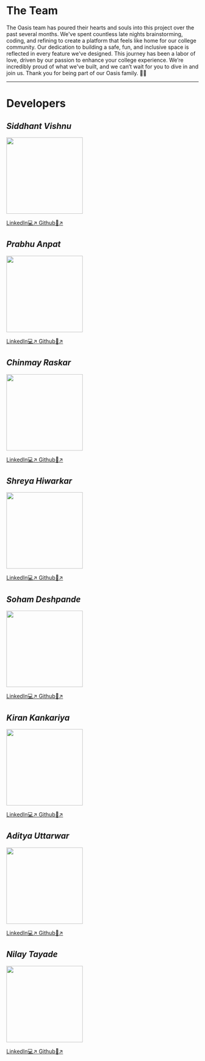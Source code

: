 # The Team

The Oasis team has poured their hearts and souls into this project over the past several months. We've spent countless late nights brainstorming, coding, and refining to create a platform that feels like home for our college community. Our dedication to building a safe, fun, and inclusive space is reflected in every feature we've designed. This journey has been a labor of love, driven by our passion to enhance your college experience. We’re incredibly proud of what we've built, and we can’t wait for you to dive in and join us. Thank you for being part of our Oasis family. 🌴✨
***

# Developers


## *Siddhant Vishnu*
<img src="https://res.cloudinary.com/dzhpx2alw/image/upload/q_50/v1719339072/20240624_193212_bt7zzf.png" width="200px" height="200px"/>

[LinkedIn💻↗ ](https://www.linkedin.com/in/siddhant-vishnu-832296280/) [Github👾↗ ](https://github.com/SidTheKid-dotcom)

## *Prabhu Anpat*
<img src="https://res.cloudinary.com/dzhpx2alw/image/upload/q_50/v1719339071/20240624_193247_eruqkn.png" width="200px" height="200px"/>

[LinkedIn💻↗ ](https://www.linkedin.com/in/prabhu-anpat-40aa46263/) [Github👾↗ ](https://github.com/PrabhuAnpat20)

## *Chinmay Raskar*

<img src="https://res.cloudinary.com/dzhpx2alw/image/upload/q_50/v1719339042/20240624_193047_mbxni8.png" width="200px" height="200px"/>

[LinkedIn💻↗ ](https://www.linkedin.com/in/chinmay-raskar-4018942aa/) [Github👾↗ ](https://github.com/CarIsFast)

## *Shreya Hiwarkar*

<img src="https://res.cloudinary.com/dzhpx2alw/image/upload/q_50/v1719339009/20240624_193146_vpm0cj.png" width="200px" height="200px"/>

[LinkedIn💻↗ ](https://www.linkedin.com/in/shreya-hiwarkar-162b09259/) [Github👾↗ ](https://github.com/ShreyaHiwarkar)

## *Soham Deshpande*
<img src="https://res.cloudinary.com/dzhpx2alw/image/upload/q_50/v1719339040/20240625_233437_zqsnin.png" width="200px" height="200px"/>

[LinkedIn💻↗ ](https://www.linkedin.com/in/soham-deshpande-9aa537264/) [Github👾↗ ](https://github.com/sohamvin)

## *Kiran Kankariya*

<img src="https://res.cloudinary.com/dzhpx2alw/image/upload/q_50/v1719339060/20240625_233503_jm6lpf.png" width="200px" height="200px"/>

[LinkedIn💻↗ ](https://www.linkedin.com/in/kiran-kankariya-630614258/) [Github👾↗ ](https://github.com/Kiran1504)

## *Aditya Uttarwar*

<img src="https://res.cloudinary.com/dzhpx2alw/image/upload/v1719340698/20240626_000624_yryzbe.png" width="200px" height="200px"/>

[LinkedIn💻↗ ](https://www.linkedin.com/in/aditya-uttarwar-ab7795245/) [Github👾↗ ](https://github.com/DeAdiU)

## *Nilay Tayade*

<img src="https://res.cloudinary.com/dzhpx2alw/image/upload/q_50/v1719339071/20240625_233743_mhblkt.png" width="200px" height="200px"/>

[LinkedIn💻↗ ](https://www.linkedin.com/in/nilay-tayade/) [Github👾↗ ](https://github.com/nilaytayade)



